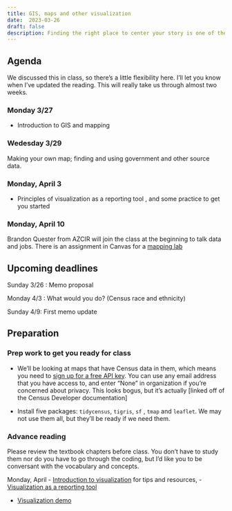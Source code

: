 ```yaml
---
title: GIS, maps and other visualization
date:  2023-03-26
draft: false
description: Finding the right place to center your story is one of the most important first steps in an investigation. Learning how to map data can help.  
--- 
```



## Agenda

We discussed this in class, so there's a little flexibility here. I'll let you know when I've updated the reading.  This will really take us through almost two weeks. 

### Monday 3/27

* Introduction to GIS and mapping

### Wedesday 3/29

Making your own map; finding and using government and other source data.  

### Monday, April 3

* Principles of visualization as a reporting tool , and some practice to get you started

### Monday, April 10

Brandon Quester from AZCIR will join the class at the beginning to talk data and jobs. There is an assignment in Canvas for a [mapping lab](https://cronkitedata.s3.amazonaws.com/rdata/mapping-exercise.html)


## Upcoming deadlines

[Sunday 3/26]{.sked-dates} : Memo proposal

[Monday 4/3]{.sked-dates} : What would you do? (Census race and ethnicity)

[Sunday 4/9]{.sked-dates}: First memo update




## Preparation

### Prep work to get  you ready for class

* We'll be looking at maps that have Census data in them, which means you need to [sign up for a free API key](https://api.census.gov/data/key_signup.html). You can use any email address that you have access to, and enter "None" in organization if you're concerned about privacy. This looks bogus, but it's actually [linked off of the Census Developer documentation]

* Install five packages: `tidycensus`, `tigris`, `sf` , `tmap` and `leaflet`. We may not use them all, but they'll be ready if we need them. 

### Advance reading

Please review the textbook chapters before class. You don't have to study them nor do you have to go through the coding, but I'd like you to be conversant with the vocabulary and concepts. 


Monday, April 
- [Introduction to visualization](https://cronkitedata.github.io/djtextbook/vis.html) for tips and resources, 
- [Visualization as a reporting tool](https://cronkitedata.github.io/djtextbook/vis-reporting.html)

- [Visualization demo](https://cronkitedata.github.io/djtextbook/vis-demo.html)
